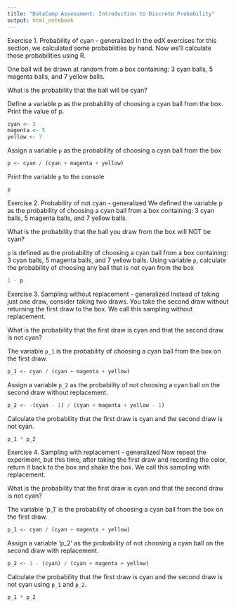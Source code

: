 ```yaml
---
title: "DataCamp Assessment: Introduction to Discrete Probability"
output: html_notebook
---
```


Exercise 1. Probability of cyan - generalized
In the edX exercises for this section, we calculated some probabilities by hand. Now we'll calculate those probabilities using R.

One ball will be drawn at random from a box containing: 3 cyan balls, 5 magenta balls, and 7 yellow balls.

What is the probability that the ball will be cyan?


Define a variable p as the probability of choosing a cyan ball from the box.
Print the value of p.





```r
cyan <- 3
magenta <- 5
yellow <- 7

```
Assign a variable `p` as the probability of choosing a cyan ball from the box


```r
p <- cyan / (cyan + magenta + yellow)


```
 Print the variable `p` to the console
 
```r
p
```
 
 Exercise 2. Probability of not cyan - generalized
We defined the variable p as the probability of choosing a cyan ball from a box containing: 3 cyan balls, 5 magenta balls, and 7 yellow balls.

What is the probability that the ball you draw from the box will NOT be cyan?

 `p` is defined as the probability of choosing a cyan ball from a box containing: 3 cyan balls, 5 magenta balls, and 7 yellow balls.
Using variable `p`, calculate the probability of choosing any ball that is not cyan from the box
```r
1 - p
```

Exercise 3. Sampling without replacement - generalized
Instead of taking just one draw, consider taking two draws. You take the second draw without returning the first draw to the box. We call this sampling without replacement.

What is the probability that the first draw is cyan and that the second draw is not cyan?

The variable `p_1` is the probability of choosing a cyan ball from the box on the first draw.

```r
p_1 <- cyan / (cyan + magenta + yellow)

```


Assign a variable `p_2` as the probability of not choosing a cyan ball on the second draw without replacement.
```r
p_2 <- -(cyan - 1) / (cyan + magenta + yellow - 1)

```
Calculate the probability that the first draw is cyan and the second draw is not cyan.

```r
p_1 * p_2

```
Exercise 4. Sampling with replacement - generalized
Now repeat the experiment, but this time, after taking the first draw and recording the color, return it back to the box and shake the box. We call this sampling with replacement.

What is the probability that the first draw is cyan and that the second draw is not cyan?

The variable 'p_1' is the probability of choosing a cyan ball from the box on the first draw.
```r

p_1 <- cyan / (cyan + magenta + yellow)


```

Assign a variable 'p_2' as the probability of not choosing a cyan ball on the second draw with replacement.
```r
p_2 <- 1 - (cyan) / (cyan + magenta + yellow)

```

Calculate the probability that the first draw is cyan and the second draw is not cyan using `p_1` and `p_2`.
```r
p_1 * p_2
```
